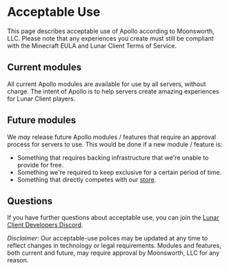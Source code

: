 
# Acceptable Use

<Callout type="warning" emoji="⚠️">
  This page describes acceptable use of Apollo according to Moonsworth, LLC. Please note that
  any experiences you create must still be compliant with the Minecraft EULA and Lunar Client Terms of Service.
</Callout>

## Current modules
All current Apollo modules are available for use by all servers, without charge. The intent of
Apollo is to help servers create amazing experiences for Lunar Client players.

## Future modules
We _may_ release future Apollo modules / features that require an approval process for servers
to use. This would be done if a new module / feature is:
  * Something that requires backing infrastructure that we're unable to provide for free.
  * Something we're required to keep exclusive for a certain period of time.
  * Something that directly competes with our [store](https://store.lunarclient.com).


## Questions
If you have further questions about acceptable use, you can join the [Lunar Client Developers Discord](https://discord.gg/ww4UhsPNwf).


_Disclaimer_: Our acceptable-use polices may be updated at any time to reflect changes in technology or legal requirements. Modules and features, both current and future, may require approval by Moonsworth, LLC for any reason.
